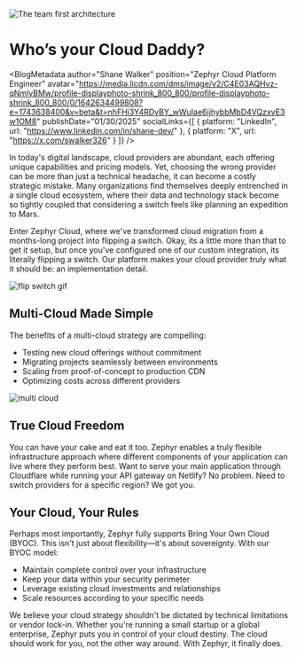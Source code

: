 
<img src={Hero} alt='The team first architecture' />

# Who’s your Cloud Daddy?

<BlogMetadata
  author="Shane Walker"
  position="Zephyr Cloud Platform Engineer"
  avatar="https://media.licdn.com/dms/image/v2/C4E03AQHvz-qNmlyBMw/profile-displayphoto-shrink_800_800/profile-displayphoto-shrink_800_800/0/1642634499808?e=1743638400&v=beta&t=nhFHi3Y4RDyBY_wWuIae6ijhybbMbD4VQzxvE3w1OM8"
  publishDate="01/30/2025"
  socialLinks={[
    {
      platform: "LinkedIn",
      url: "https://www.linkedin.com/in/shane-dev/"
    },
    {
      platform: "X",
      url: "https://x.com/swalker326"
    }
  ]}
/>

In today's digital landscape, cloud providers are abundant, each offering unique capabilities and pricing models. Yet, choosing the wrong provider can be more than just a technical headache, it can become a costly strategic mistake. Many organizations find themselves deeply entrenched in a single cloud ecosystem, where their data and technology stack become so tightly coupled that considering a switch feels like planning an expedition to Mars.

Enter Zephyr Cloud, where we've transformed cloud migration from a months-long project into flipping a switch. Okay, its a little more than that to get it setup, but once you've configured one of our custom integration, its literally flipping a switch. Our platform makes your cloud provider truly what it should be: an implementation detail.

<img src={FlipSwitch} alt='flip switch gif' />

## Multi-Cloud Made Simple

The benefits of a multi-cloud strategy are compelling:
- Testing new cloud offerings without commitment
- Migrating projects seamlessly between environments
- Scaling from proof-of-concept to production CDN
- Optimizing costs across different providers

<img src={MultiCloud} alt='multi cloud' />

## True Cloud Freedom

You can have your cake and eat it too. Zephyr enables a truly flexible infrastructure approach where different components of your application can live where they perform best. Want to serve your main application through Cloudflare while running your API gateway on Netlify? No problem. Need to switch providers for a specific region? We got you. 

## Your Cloud, Your Rules

Perhaps most importantly, Zephyr fully supports Bring Your Own Cloud (BYOC). This isn't just about flexibility—it's about sovereignty. With our BYOC model:

- Maintain complete control over your infrastructure
- Keep your data within your security perimeter
- Leverage existing cloud investments and relationships
- Scale resources according to your specific needs

We believe your cloud strategy shouldn't be dictated by technical limitations or vendor lock-in. Whether you're running a small startup or a global enterprise, Zephyr puts you in control of your cloud destiny.
The cloud should work for you, not the other way around. With Zephyr, it finally does.